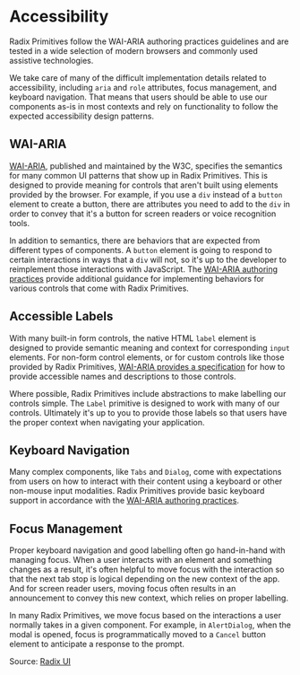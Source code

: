 
<Meta
    title="Overview/Accessibility"
    description="Radix Primitives follow the WAI-ARIA authoring practices guidelines and are tested in a wide selection of modern browsers and commonly used assistive technologies."
/>

# Accessibility

Radix Primitives follow the WAI-ARIA authoring practices guidelines and are
tested in a wide selection of modern browsers and commonly used assistive
technologies.

We take care of many of the difficult implementation details related to accessibility, including `aria` and `role` attributes, focus management, and keyboard navigation. That means that users should be able to use our components as-is in most contexts and rely on functionality to follow the expected accessibility design patterns.

## WAI-ARIA

[WAI-ARIA](https://www.w3.org/TR/wai-aria-1.2/), published and maintained by the W3C, specifies the semantics for many common UI patterns that show up in Radix Primitives. This is designed to provide meaning for controls that aren't built using elements provided by the browser. For example, if you use a `div` instead of a `button` element to create a button, there are attributes you need to add to the `div` in order to convey that it's a button for screen readers or voice recognition tools.

In addition to semantics, there are behaviors that are expected from different types of components. A `button` element is going to respond to certain interactions in ways that a `div` will not, so it's up to the developer to reimplement those interactions with JavaScript. The [WAI-ARIA authoring practices](https://www.w3.org/TR/wai-aria-practices-1.2/) provide additional guidance for implementing behaviors for various controls that come with Radix Primitives.

## Accessible Labels

With many built-in form controls, the native HTML `label` element is designed to provide semantic meaning and context for corresponding `input` elements. For non-form control elements,
or for custom controls like those provided by Radix Primitives, [WAI-ARIA provides a specification](https://www.w3.org/TR/wai-aria-1.2/#namecalculation) for how to provide accessible names and descriptions to those controls.

Where possible, Radix Primitives include abstractions to make labelling our controls simple. The `Label` primitive is designed to work with many of our controls.
Ultimately it's up to you to provide those labels so that users have the proper context when navigating your application.

## Keyboard Navigation

Many complex components, like `Tabs` and `Dialog`, come with expectations from users on how to interact with their content using a keyboard or other non-mouse input modalities.
Radix Primitives provide basic keyboard support in accordance with the [WAI-ARIA authoring practices](https://www.w3.org/TR/wai-aria-practices-1.2/).

## Focus Management

Proper keyboard navigation and good labelling often go hand-in-hand with managing focus. When a user interacts with an element and something changes as a result, it's often helpful to move focus with the interaction so that the next tab stop is logical depending on the new context of the app. And for screen reader users, moving focus often results in an announcement to convey this new context, which relies on proper labelling.

In many Radix Primitives, we move focus based on the interactions a user normally takes in a given component.
For example, in `AlertDialog`, when the modal is opened, focus is programmatically moved to a `Cancel` button
element to anticipate a response to the prompt.


Source: [Radix UI](https://www.radix-ui.com/)

